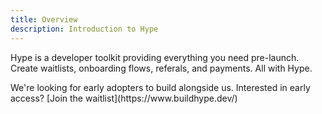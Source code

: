 ```yaml
---
title: Overview
description: Introduction to Hype
---
```


Hype is a developer toolkit providing everything you need pre-launch. Create waitlists, onboarding flows, referals, and payments. All with Hype.


<Banner changeLayout={false}>
    We're looking for early adopters to build alongside us. Interested in early access? [Join the waitlist](https://www.buildhype.dev/)
</Banner>
